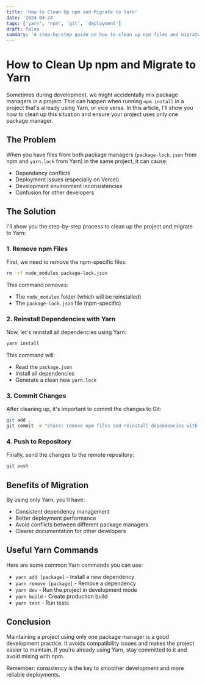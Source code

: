```yaml
---
title: 'How to Clean Up npm and Migrate to Yarn'
date: '2024-04-24'
tags: ['yarn', 'npm', 'git', 'deployment']
draft: false
summary: 'A step-by-step guide on how to clean up npm files and migrate a project to use Yarn exclusively, avoiding deployment conflicts.'
---
```


# How to Clean Up npm and Migrate to Yarn

Sometimes during development, we might accidentally mix package managers in a project. This can happen when running `npm install` in a project that's already using Yarn, or vice versa. In this article, I'll show you how to clean up this situation and ensure your project uses only one package manager.

## The Problem

When you have files from both package managers (`package-lock.json` from npm and `yarn.lock` from Yarn) in the same project, it can cause:

- Dependency conflicts
- Deployment issues (especially on Vercel)
- Development environment inconsistencies
- Confusion for other developers

## The Solution

I'll show you the step-by-step process to clean up the project and migrate to Yarn:

### 1. Remove npm Files

First, we need to remove the npm-specific files:

```bash
rm -rf node_modules package-lock.json
```

This command removes:

- The `node_modules` folder (which will be reinstalled)
- The `package-lock.json` file (npm-specific)

### 2. Reinstall Dependencies with Yarn

Now, let's reinstall all dependencies using Yarn:

```bash
yarn install
```

This command will:

- Read the `package.json`
- Install all dependencies
- Generate a clean new `yarn.lock`

### 3. Commit Changes

After cleaning up, it's important to commit the changes to Git:

```bash
git add .
git commit -m "chore: remove npm files and reinstall dependencies with yarn"
```

### 4. Push to Repository

Finally, send the changes to the remote repository:

```bash
git push
```

## Benefits of Migration

By using only Yarn, you'll have:

- Consistent dependency management
- Better deployment performance
- Avoid conflicts between different package managers
- Clearer documentation for other developers

## Useful Yarn Commands

Here are some common Yarn commands you can use:

- `yarn add [package]` - Install a new dependency
- `yarn remove [package]` - Remove a dependency
- `yarn dev` - Run the project in development mode
- `yarn build` - Create production build
- `yarn test` - Run tests

## Conclusion

Maintaining a project using only one package manager is a good development practice. It avoids compatibility issues and makes the project easier to maintain. If you're already using Yarn, stay committed to it and avoid mixing with npm.

Remember: consistency is the key to smoother development and more reliable deployments.
